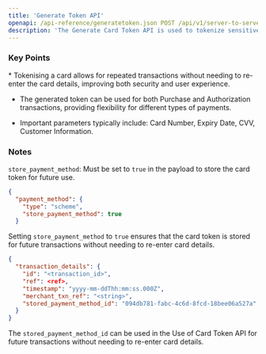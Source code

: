 ```yaml
---
title: 'Generate Token API'
openapi: /api-reference/generatetoken.json POST /api/v1/server-to-server-interface/payment
description: 'The Generate Card Token API is used to tokenize sensitive card information during the Purchase or Authorization process, allowing secure transactions without exposing the actual card details.'
---
```


### Key Points

<Info>
  * Tokenising a card allows for repeated transactions without needing to re-enter the card details, improving both security and user experience.

  * The generated token can be used for both Purchase and Authorization transactions, providing flexibility for different types of payments.

  * Important parameters typically include:
    Card Number, Expiry Date, CVV, Customer Information.
</Info>

### Notes

`store_payment_method`: Must be set to `true` in the payload to store the card token for future use.

```json Request Example
{
  "payment_method": {
    "type": "scheme",
    "store_payment_method": true
  }
```

Setting `store_payment_method` to `true` ensures that the card token is stored for future transactions without needing to re-enter card details.

```json Response Example
{
  "transaction_details": {
    "id": "<transaction_id>",
    "ref": <ref>,
    "timestamp": "yyyy-mm-ddThh:mm:ss.000Z",
    "merchant_txn_ref": "<string>",
    "stored_payment_method_id": "094db781-fabc-4c6d-8fcd-18bee06a527a"
  }
}
```

The `stored_payment_method_id` can be used in the Use of Card Token API for future transactions without needing to re-enter card details.